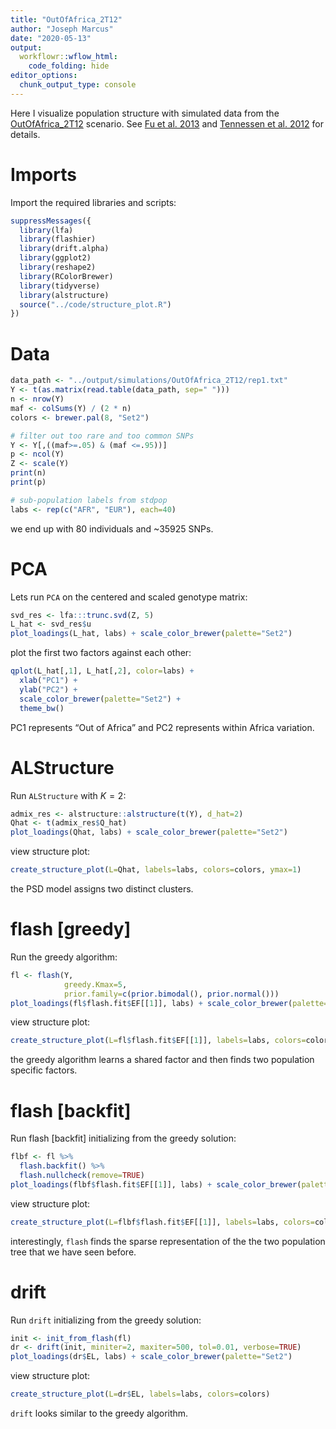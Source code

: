 ```yaml
---
title: "OutOfAfrica_2T12"
author: "Joseph Marcus"
date: "2020-05-13"
output:
  workflowr::wflow_html:
    code_folding: hide
editor_options:
  chunk_output_type: console
---
```


Here I visualize population structure with simulated data from the [OutOfAfrica_2T12](https://stdpopsim.readthedocs.io/en/latest/catalog.html#sec_catalog_homsap_models_outofafrica_2t12) scenario. See [Fu et al. 2013](https://www.nature.com/articles/nature11690) and [Tennessen et al. 2012](https://science.sciencemag.org/content/337/6090/64) for details.

# Imports

Import the required libraries and scripts:

```r
suppressMessages({
  library(lfa)
  library(flashier)
  library(drift.alpha)
  library(ggplot2)
  library(reshape2)
  library(RColorBrewer)
  library(tidyverse)
  library(alstructure)
  source("../code/structure_plot.R")
})
```

# Data

```r
data_path <- "../output/simulations/OutOfAfrica_2T12/rep1.txt"
Y <- t(as.matrix(read.table(data_path, sep=" ")))
n <- nrow(Y)
maf <- colSums(Y) / (2 * n)
colors <- brewer.pal(8, "Set2")

# filter out too rare and too common SNPs
Y <- Y[,((maf>=.05) & (maf <=.95))]
p <- ncol(Y)
Z <- scale(Y)
print(n)
print(p)

# sub-population labels from stdpop
labs <- rep(c("AFR", "EUR"), each=40)
```

we end up with 80 individuals and ~35925 SNPs.

# PCA

Lets run `PCA` on the centered and scaled genotype matrix:

```r
svd_res <- lfa:::trunc.svd(Z, 5)
L_hat <- svd_res$u
plot_loadings(L_hat, labs) + scale_color_brewer(palette="Set2")
```

plot the first two factors against each other:

```r
qplot(L_hat[,1], L_hat[,2], color=labs) + 
  xlab("PC1") + 
  ylab("PC2") + 
  scale_color_brewer(palette="Set2") +
  theme_bw()
```

PC1 represents "Out of Africa" and PC2 represents within Africa variation.

# ALStructure

Run `ALStructure` with $K=2$:

```r
admix_res <- alstructure::alstructure(t(Y), d_hat=2)
Qhat <- t(admix_res$Q_hat)
plot_loadings(Qhat, labs) + scale_color_brewer(palette="Set2")
```

view structure plot:

```r
create_structure_plot(L=Qhat, labels=labs, colors=colors, ymax=1)
```

the PSD model assigns two distinct clusters.

# flash [greedy]

Run the greedy algorithm:

```r
fl <- flash(Y, 
            greedy.Kmax=5, 
            prior.family=c(prior.bimodal(), prior.normal()))
plot_loadings(fl$flash.fit$EF[[1]], labs) + scale_color_brewer(palette="Set2")
```

view structure plot:

```r
create_structure_plot(L=fl$flash.fit$EF[[1]], labels=labs, colors=colors)
```

the greedy algorithm learns a shared factor and then finds two population specific factors.

# flash [backfit]

Run flash [backfit] initializing from the greedy solution:

```r
flbf <- fl %>% 
  flash.backfit() %>% 
  flash.nullcheck(remove=TRUE)
plot_loadings(flbf$flash.fit$EF[[1]], labs) + scale_color_brewer(palette="Set2")
```

view structure plot:

```r
create_structure_plot(L=flbf$flash.fit$EF[[1]], labels=labs, colors=colors)
```

interestingly, `flash` finds the sparse representation of the the two population tree that we have seen before.

# drift

Run `drift` initializing from the greedy solution:

```r
init <- init_from_flash(fl)
dr <- drift(init, miniter=2, maxiter=500, tol=0.01, verbose=TRUE)
plot_loadings(dr$EL, labs) + scale_color_brewer(palette="Set2")
```

view structure plot:

```r
create_structure_plot(L=dr$EL, labels=labs, colors=colors)
```

`drift` looks similar to the greedy algorithm.